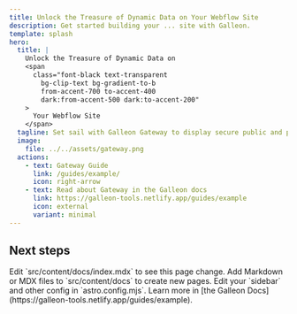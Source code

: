 ```yaml
---
title: Unlock the Treasure of Dynamic Data on Your Webflow Site
description: Get started building your ... site with Galleon.
template: splash
hero:
  title: |
    Unlock the Treasure of Dynamic Data on 
    <span
      class="font-black text-transparent
        bg-clip-text bg-gradient-to-b
        from-accent-700 to-accent-400
        dark:from-accent-500 dark:to-accent-200"
    >
      Your Webflow Site 
    </span>
  tagline: Set sail with Galleon Gateway to display secure public and private data using Xano. Powered by simple data attributes, no coding required.
  image:
    file: ../../assets/gateway.png
  actions:
    - text: Gateway Guide
      link: /guides/example/
      icon: right-arrow
    - text: Read about Gateway in the Galleon docs
      link: https://galleon-tools.netlify.app/guides/example
      icon: external
      variant: minimal
---
```



## Next steps

<CardGrid stagger>
	<Card title="Update ..." icon="pencil">
		Edit `src/content/docs/index.mdx` to see this page change.
	</Card>
	<Card title="Add new ..." icon="add-document">
		Add Markdown or MDX files to `src/content/docs` to create new pages.
	</Card>
	<Card title="Configure your ..." icon="setting">
		Edit your `sidebar` and other config in `astro.config.mjs`.
	</Card>
	<Card title="Read the docs" icon="open-book">
		Learn more in [the Galleon Docs](https://galleon-tools.netlify.app/guides/example).
	</Card>
</CardGrid>
